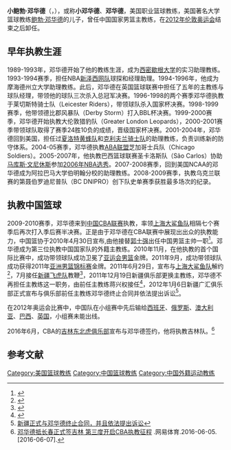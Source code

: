 '''小鲍勃·邓华德'''（{{lang-en|'''Bob Donewald, Jr.'''}}，{{bd|1970年|1月26日|catIdx=D}}），或称'''小邓华德'''、'''邓华德'''，美国职业篮球教练，美国著名大学篮球教练[[鲍勃·邓华德|鲍勃·邓华德]]的儿子，曾任中国国家男篮主教练，在[[2012年夏季奥林匹克运动会|2012年伦敦奥运会]]结束之后卸任。

==早年执教生涯==
1989-1993年，邓华德开始了他的教练生涯，成为[[西密歇根大学|西密歇根大学]]的实习助理教练。1993-1994赛季，担任NBA[[新泽西网队|新泽西网队]]球探和经理助理。1994-1996年，他成为摩海德州立大学助理教练。此后，邓华德在英国篮球联赛中担任了五年的主教练与球队经理，带领他的球队三次杀入总冠军决赛。1996-1998的两个赛季邓华德执教于莱切斯特骑士队（Leicester Riders），带领球队杀入国家杯决赛。1998-1999赛季，他带领德比郡风暴队（Derby Storm）打入BBL杯决赛。1999-2000赛季，邓华德开始执教大伦敦猎豹队（Greater London Leopards），2000-2001赛季带领球队取得了赛季24胜10负的成绩，晋级国家杯决赛。2001-2004年，邓华德回到美国，担任过[[夏洛特黄蜂队|夏洛特黄蜂队]]和[[克利夫兰骑士队|克利夫兰骑士队]]的助理教练，负责训练新的防守体系。2004-05赛季，邓华德执教[[美国篮球协会_(21世纪)|ABA联盟]]芝加哥士兵队（Chicago Soldiers）。2005-2007年，他执教巴西篮球联赛圣卡洛斯队（São Carlos）协助[[马库斯·文尼休斯|马库斯·文尼休斯]]参加[[2006年NBA选秀|2006年NBA选秀]]。2007-2008赛季，回到美国NCAA的邓华德成为阿拉巴马大学伯明翰分校的助理教练。2008-2009赛季，执教乌克兰联赛的第聂伯罗迪尼普队（BC DNIPRO）创下队史单赛季获胜最多场次的纪录。

==执教中国篮球==
2009-2010赛季，邓华德来到[[中国男子篮球职业联赛|中国CBA联赛]]执教，率领[[上海大鲨鱼篮球俱乐部|上海大鲨鱼队]]相隔七个赛季后再次打入季后赛半决赛。正是由于邓华德在CBA联赛中展现出出众的执教能力，中国篮协于2010年4月30日宣布,由他接替[[郭士强|郭士强]]出任中国男篮主帅一职<ref>{{Cite web |url=http://sports.sina.com.cn/cba/2010-04-30/10154963504.shtml |title=男篮第三位洋帅诞生！ 篮协宣布邓华德接替郭士强 |accessdate=2010-05-03 |archive-date=2010-05-06 |archive-url=https://web.archive.org/web/20100506013158/http://sports.sina.com.cn/cba/2010-04-30/10154963504.shtml |dead-url=no }}</ref>。邓华德成为第三位执教中国国家队的外籍主教练。2010年11月，在他执教的首个国际比赛中，成功带领球队成功卫冕了[[2010年亞洲運動會籃球比賽|亚运会男篮]]金牌。2011年9月，成功带领球队成功获得2011年[[亚洲男篮锦标赛|亚洲男篮锦标赛]]金牌。2011年6月29日，宣布与[[上海大鲨鱼篮球俱乐部|上海大鲨鱼队]]解约<ref>{{Cite web |url=http://www.shanghaisharks.cn/cms/ArticleView.aspx?id=349 |title=邓华德与上海男篮解约 |access-date=2011-11-15 |archive-url=https://web.archive.org/web/20111006143125/http://www.shanghaisharks.cn/cms/ArticleView.aspx?id=349 |archive-date=2011-10-06 |dead-url=yes }}</ref>，7月接任[[新疆飞虎篮球俱乐部|新疆飞虎队]]教鞭<ref>{{Cite web |url=http://www.xj.xinhuanet.com/2011-07/07/content_23180427.htm |title=新疆广汇证实邓华德加盟 |access-date=2011-11-15 |archive-date=2011-08-30 |archive-url=https://web.archive.org/web/20110830232727/http://www.xj.xinhuanet.com/2011-07/07/content_23180427.htm |dead-url=no }}</ref>，2011年12月19日新疆俱乐部更换主教练，邓华德不再担任主教练这一职务，由前任主教练蒋兴权接任<ref>{{Cite web |url=http://sports.gmw.cn/2011-12/20/content_3214296.htm |title=新疆广汇更换主教练蒋兴权接替邓华德 |accessdate=2012-01-10 |archive-date=2016-03-05 |archive-url=https://web.archive.org/web/20160305010955/http://sports.gmw.cn/2011-12/20/content_3214296.htm |dead-url=no }}</ref>，2012年1月6日新疆广汇俱乐部正式宣布与俱乐部前任主教练邓华德终止合同并依法提出诉讼<ref>[http://www.xjfeihu.com/portal.php?mod=view&aid=1807 新疆正式与邓华德终止合同，并且依法提出诉讼]{{Dead link|date=2020年5月 |bot=InternetArchiveBot |fix-attempted=yes }}</ref>。

在2012年奥运会比赛中，中国队在小组赛中先后输给[[西班牙国家男子篮球队|西班牙]]、[[俄罗斯国家男子篮球队|俄罗斯]]、[[澳大利亚国家男子篮球队|澳大利亚]]、[[巴西國家男子籃球隊|巴西]]、[[英国国家男子篮球队|英国]]，小组赛未能出线。

2016年6月，CBA的[[吉林九台农商行东北虎篮球俱乐部|吉林东北虎俱乐部]]宣布与邓华德签约，他将执教吉林队。<ref>[http://sports.163.com/16/0605/07/BOPH973O00052UUC.html 邓华德抵长春正式签吉林 第三度开启CBA执教征程] {{Wayback|url=http://sports.163.com/16/0605/07/BOPH973O00052UUC.html |date=20160608030458 }}.网易体育.2016-06-05.[2016-06-07].</ref>

==参考文献==
{{reflist}}

{{start box}}
{{s-before|[[郭士强|郭士强]]}}
{{s-title|中国男篮主教练| 2010年4月 - 2012年9月}}
{{s-after|[[帕纳约蒂斯·扬纳基斯|帕纳约蒂斯·扬纳基斯]]}}
{{end box}}

{{start box}}
{{s-before|[[李秋平|李秋平]]}}
{{s-title|上海大鲨鱼男篮主教练| 2009年11月 - 2011年6月}}
{{s-after|[[丹尼尔·帕纳吉奥|丹尼尔·帕纳吉奥]]}}
{{end box}}

{{start box}}
{{s-before|[[蒋兴权|蒋兴权]]}}
{{s-title|新疆飞虎男篮主教练| 2011年7月 - 2011年12月}}
{{s-after|蒋兴权}}
{{end box}}

{{start box}}
{{s-before|[[蒋旭勇|蒋旭勇]]}}
{{s-title|吉林东北虎男篮主教练| 2016年7月 - 2017年}}
{{s-after|[[胡安·安东尼奥|胡安·安东尼奥]]}}
{{end box}}

{{2010年亚运会男子篮球中国参赛名单}}
{{2010年世界男篮锦标赛中国参赛名单}}
{{中国2011年亚洲篮球锦标赛参赛名单}}
{{2012年奥运会男子篮球中国参赛名单}}
{{中国男篮主教练}}

{{Authority control}}
{{DEFAULTSORT:Donewald Bob, jr.}}
[[Category:美国篮球教练|Category:美国篮球教练]]
[[Category:中国篮球教练|Category:中国篮球教练]]
[[Category:中国外籍运动教练|Category:中国外籍运动教练]]
